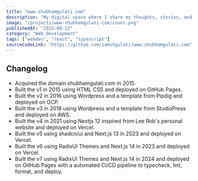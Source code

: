 ```yaml
---
title: "www.shubhamgulati.com"
description: "My digital space where I share my thoughts, stories, and ideas mostly about tech."
image: "/projects/www-shubhamgulati-com/cover.png"
publishedAt: "2015-08-12"
category: "Web Development"
tags: ["webdev", "react", "typescript"]
sourceCodeLink: "https://github.com/iamshgulati/www.shubhamgulati.com"
---
```


## Changelog

- Acquired the domain shubhamgulati.com in 2015.
- Built the v1 in 2015 using HTML CSS and deployed on GitHub Pages.
- Built the v2 in 2016 using Wordpress and a template from Pipdig and deployed on GCP.
- Built the v3 in 2018 using Wordpress and a template from StudioPress and deployed on AWS.
- Built the v4 in 2021 using Nextjs 12 inspired from Lee Rob's personal website and deployed on Vercel.
- Built the v5 using shadcn/ui and Next.js 13 in 2023 and deployed on Vercel.
- Built the v6 using RadixUI Themes and Next.js 14 in 2023 and deployed on Vercel.
- Built the v7 using RadixUI Themes and Next.js 14 in 2024 and deployed on GitHub Pages with a automated CI/CD pipeline to typecheck, lint, format, and deploy.